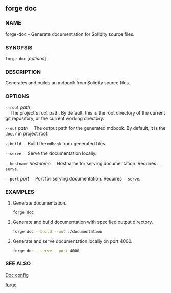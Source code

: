 
## forge doc

### NAME

forge-doc - Generate documentation for Solidity source files.

### SYNOPSIS

`forge doc` [*options*]

### DESCRIPTION

Generates and builds an mdbook from Solidity source files.

### OPTIONS

`--root` _path_  
&nbsp;&nbsp;&nbsp;&nbsp;The project's root path. By default, this is the root directory of the current git repository, or the current working directory.

`--out` _path_
&nbsp;&nbsp;&nbsp;&nbsp;The output path for the generated mdbook. By default, it is the `docs/` in project root.

`--build`
&nbsp;&nbsp;&nbsp;&nbsp;Build the `mdbook` from generated files.

`--serve`
&nbsp;&nbsp;&nbsp;&nbsp;Serve the documentation locally.

`--hostname` _hostname_
&nbsp;&nbsp;&nbsp;&nbsp;Hostname for serving documentation. Requires `--serve`.

`--port` _port_
&nbsp;&nbsp;&nbsp;&nbsp;Port for serving documentation. Requires `--serve`.

<CommonOptions />

### EXAMPLES

1. Generate documentation.
   ```sh
   forge doc
   ```
2. Generate and build documentation with specified output directory.
   ```sh
   forge doc --build --out ./documentation
   ```
3. Generate and serve documentation locally on port 4000.
   ```sh
   forge doc --serve --port 4000
   ```

### SEE ALSO

[Doc config](/config/reference/doc-generator.mdx)

[forge](/forge/reference/overview)
